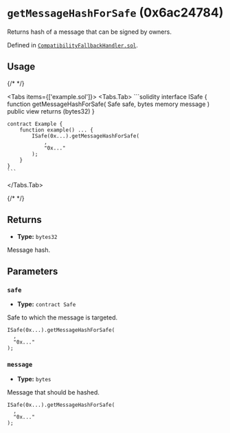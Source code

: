 




# `getMessageHashForSafe` (0x6ac24784)



Returns hash of a message that can be signed by owners.




Defined in [`CompatibilityFallbackHandler.sol`](https://github.com/safe-global/safe-smart-account/tree/v1.4.1/contracts/handler/CompatibilityFallbackHandler.sol#L67).


## Usage

{/* <!-- vale off --> */}

<Tabs items={['example.sol']}>
  <Tabs.Tab>
    ```solidity
    interface ISafe {
        function getMessageHashForSafe(
            Safe safe,
            bytes memory message
        ) public view returns (bytes32)
    }

    contract Example {
        function example() ... {
            ISafe(0x...).getMessageHashForSafe(
                ,
                "0x..."
            );
        }
    }
    ```
  </Tabs.Tab>
</Tabs>

{/* <!-- vale on --> */}

## Returns



  - **Type:** `bytes32`

  Message hash.




## Parameters

### `safe`

  - **Type:** `contract Safe`

  Safe to which the message is targeted.

  ```solidity focus=2
  ISafe(0x...).getMessageHashForSafe(
    ,
    "0x..."
  );
  ```


### `message`

  - **Type:** `bytes`

  Message that should be hashed.

  ```solidity focus=3
  ISafe(0x...).getMessageHashForSafe(
    ,
    "0x..."
  );
  ```





